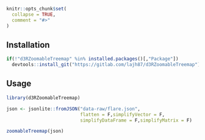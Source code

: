 ```r
knitr::opts_chunk$set(
  collapse = TRUE,
  comment = "#>"
)
```


## Installation

```r
if(!"d3RZoomableTreemap" %in% installed.packages()[,"Package"])
  devtools::install_git("https://gitlab.com/lajh87/d3RZoomableTreemap")
```

## Usage

```r

library(d3RZoomableTreemap)

json <- jsonlite::fromJSON("data-raw/flare.json",
                           flatten = F,simplifyVector = F,
                           simplifyDataFrame = F,simplifyMatrix = F)

zoomableTreemap(json)

```

<p>
<br>
